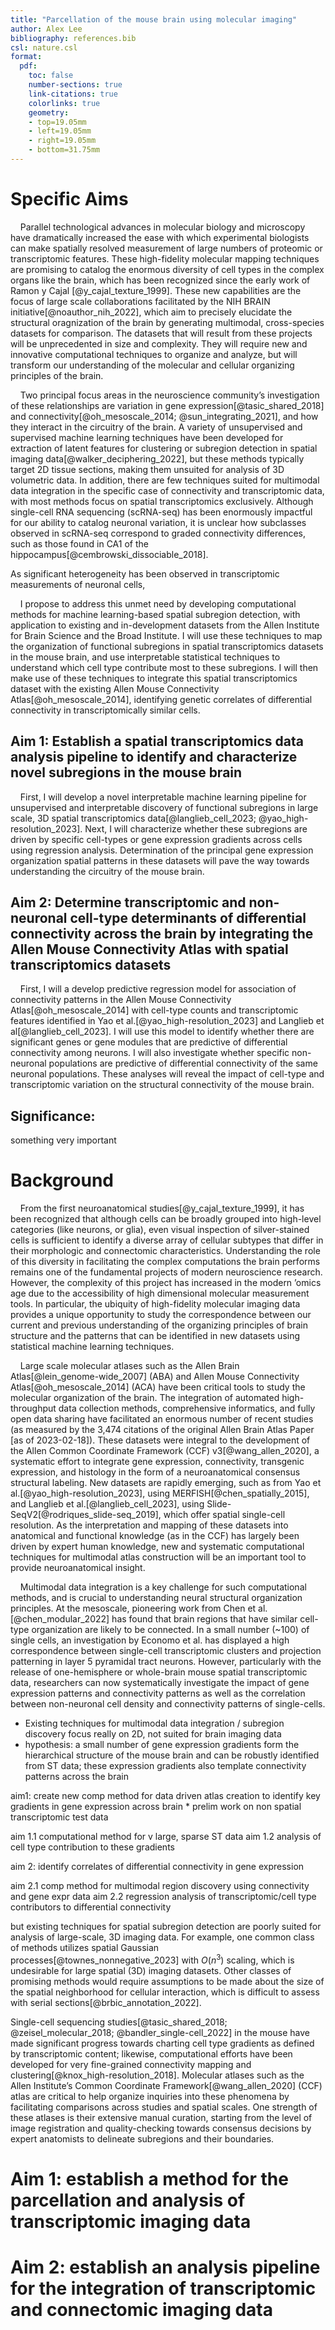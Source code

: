 ```yaml
---
title: "Parcellation of the mouse brain using molecular imaging"
author: Alex Lee
bibliography: references.bib
csl: nature.csl
format:
  pdf:
    toc: false
    number-sections: true
    link-citations: true
    colorlinks: true
    geometry:
    - top=19.05mm
    - left=19.05mm
    - right=19.05mm
    - bottom=31.75mm
---
```


# Specific Aims

&nbsp;&nbsp;&nbsp;&nbsp;Parallel technological advances in molecular biology and microscopy have dramatically increased the ease with which experimental biologists can make spatially resolved measurement of large numbers of proteomic or transcriptomic features. These high-fidelity molecular mapping techniques are promising to catalog the enormous diversity of cell types in the complex organs like the brain, which has been recognized since the early work of Ramon y Cajal [@y_cajal_texture_1999]. These new capabilities are the focus of large scale collaborations facilitated by the NIH BRAIN initiative[@noauthor_nih_2022], which aim to precisely elucidate the structural oragnization of the brain by generating multimodal, cross-species datasets for comparison. The datasets that will result from these projects will be unprecedented in size and complexity. They will require new and innovative computational techniques to organize and analyze, but will transform our understanding of the molecular and cellular organizing principles of the brain.

&nbsp;&nbsp;&nbsp;&nbsp;Two principal focus areas in the neuroscience community's investigation of these relationships are variation in gene expression[@tasic_shared_2018] and connectivity[@oh_mesoscale_2014; @sun_integrating_2021], and how they interact in the circuitry of the brain. A variety of unsupervised and supervised machine learning techniques have been developed for extraction of latent features for clustering or subregion detection in spatial imaging data[@walker_deciphering_2022], but these methods typically target 2D tissue sections, making them unsuited for analysis of 3D volumetric data. In addition, there are few techniques suited for multimodal data integration in the specific case of connectivity and transcriptomic data, with most methods focus on spatial transcriptomics exclusively. Although single-cell RNA sequencing (scRNA-seq) has been enormously impactful for our ability to catalog neuronal variation, it is unclear how subclasses observed in scRNA-seq correspond to graded connectivity differences, such as those found in CA1 of the hippocampus[@cembrowski_dissociable_2018].

As significant heterogeneity has been observed in transcriptomic measurements of neuronal cells, 

&nbsp;&nbsp;&nbsp;&nbsp;I propose to address this unmet need by developing computational methods for machine learning-based spatial subregion detection, with application to existing and in-development datasets from the Allen Institute for Brain Science and the Broad Institute. I will use these techniques to map the organization of functional subregions in spatial transcriptomics datasets in the mouse brain, and use interpretable statistical techniques to understand which cell type contribute most to these subregions. I will then make use of these techniques to integrate this spatial transcriptomics dataset with the existing Allen Mouse Connectivity Atlas[@oh_mesoscale_2014], identifying genetic correlates of differential connectivity in transcriptomically similar cells.

## Aim 1: Establish a spatial transcriptomics data analysis pipeline to identify and characterize novel subregions in the mouse brain

&nbsp;&nbsp;&nbsp;&nbsp;First, I will develop a novel interpretable machine learning pipeline for unsupervised and interpretable discovery of functional subregions in large scale, 3D spatial transcriptomics data[@langlieb_cell_2023; @yao_high-resolution_2023]. Next, I will characterize whether these subregions are driven by specific cell-types or gene expression gradients across cells using regression analysis. Determination of the principal gene expression organization spatial patterns in these datasets will pave the way towards understanding the circuitry of the mouse brain.

## Aim 2: Determine transcriptomic and non-neuronal cell-type determinants of differential connectivity across the brain by integrating the Allen Mouse Connectivity Atlas with spatial transcriptomics datasets

&nbsp;&nbsp;&nbsp;&nbsp;First, I will a develop predictive regression model for association of connectivity patterns in the Allen Mouse Connectivity Atlas[@oh_mesoscale_2014] with cell-type counts and transcriptomic features identified in Yao et al.[@yao_high-resolution_2023] and Langlieb et al[@langlieb_cell_2023]. I will use this model to identify whether there are significant genes or gene modules that are predictive of differential connectivity among neurons. I will also investigate whether specific non-neuronal populations are predictive of differential connectivity of the same neuronal populations. These analyses will reveal the impact of cell-type and transcriptomic variation on the structural connectivity of the mouse brain. 

## Significance: 
 
something very important 

# Background

&nbsp;&nbsp;&nbsp;&nbsp;From the first neuroanatomical studies[@y_cajal_texture_1999], it has been recognized that although cells can be broadly grouped into high-level categories (like neurons, or glia), even visual inspection of silver-stained cells is sufficient to identify a diverse array of cellular subtypes that differ in their morphologic and connectomic characteristics. Understanding the role of this diversity in facilitating the complex computations the brain performs remains one of the fundamental projects of modern neuroscience research. However, the complexity of this project has increased in the modern 'omics age due to the accessibility of high dimensional molecular measurement tools. In particular, the ubiquity of high-fidelity molecular imaging data provides a unique opportunity to study the correspondence between our current and previous understanding of the organizing principles of brain structure and the patterns that can be identified in new datasets using statistical machine learning techniques. 

&nbsp;&nbsp;&nbsp;&nbsp;Large scale molecular atlases such as the Allen Brain Atlas[@lein_genome-wide_2007] (ABA) and Allen Mouse Connectivity Atlas[@oh_mesoscale_2014] (ACA) have been critical tools to study the molecular organization of the brain. The integration of automated high-throughput data collection methods, comprehensive informatics, and fully open data sharing have facilitated an enormous number of recent studies (as measured by the 3,474 citations of the original Allen Brain Atlas Paper [as of 2023-02-18]). These datasets were integral to the development of the Allen Common Coordinate Framework (CCF) v3[@wang_allen_2020], a systematic effort to integrate gene expression, connectivity, transgenic expression, and histology in the form of a neuroanatomical consensus structural labeling. New datasets are rapidly emerging, such as from Yao et al.[@yao_high-resolution_2023], using MERFISH[@chen_spatially_2015], and Langlieb et al.[@langlieb_cell_2023], using Slide-SeqV2[@rodriques_slide-seq_2019], which offer spatial single-cell resolution. As the interpretation and mapping of these datasets into anatomical and functional knowledge (as in the CCF) has largely been driven by expert human knowledge, new and systematic computational techniques for multimodal atlas construction will be an important tool to provide neuroanatomical insight. 

&nbsp;&nbsp;&nbsp;&nbsp;Multimodal data integration is a key challenge for such computational methods, and is crucial to understanding neural structural organization principles. At the mesoscale, pioneering work from Chen et al.[@chen_modular_2022] has found that brain regions that have similar cell-type organization are likely to be connected. In a small number (~100) of single cells, an investigation by Economo et al. has displayed a high correspondence between single-cell transcriptomic clusters and projection patterning in layer 5 pyramidal tract neurons. However, particularly with the release of one-hemisphere or whole-brain mouse spatial transcriptomic data, researchers can now systematically investigate the impact of gene expression patterns and connectivity patterns as well as the correlation between non-neuronal cell density and connectivity patterns of single-cells. 

* Existing techniques for multimodal data integration / subregion discovery focus really on 2D, not suited for brain imaging data
* hypothesis: a small number of gene expression gradients form the hierarchical structure of the mouse brain and can be robustly identified from ST data; these expression gradients also template connectivity patterns across the brain

aim1: create new comp method for data driven atlas creation to identify key gradients in gene expression across brain 
* prelim work on non spatial transcriptomic test data

aim 1.1 computational method for v large, sparse ST data
aim 1.2 analysis of cell type contribution to these gradients

aim 2: identify correlates of differential connectivity in gene expression

aim 2.1 comp method for multimodal region discovery using connectivity and gene expr data
aim 2.2 regression analysis of transcriptomic/cell type contributors to differential connectivity







but existing techniques for spatial subregion detection are poorly suited for analysis of large-scale, 3D imaging data. For example, one common class of methods utilizes spatial Gaussian processes[@townes_nonnegative_2023] with $O(n^3)$ scaling, which is undesirable for large spatial (3D) imaging datasets. Other classes of promising methods would require assumptions to be made about the size of the spatial neighborhood for cellular interaction, which is difficult to assess with serial sections[@brbic_annotation_2022].



Single-cell sequencing studies[@tasic_shared_2018; @zeisel_molecular_2018; @bandler_single-cell_2022] in the mouse have made significant progress towards charting cell type gradients as defined by transcriptomic content; likewise, computational efforts have been developed for very fine-grained connectivity mapping and clustering[@knox_high-resolution_2018]. Molecular atlases such as the Allen Institute's Common Coordinate Framework[@wang_allen_2020] (CCF) atlas are critical to help organize inquiries into these phenomena by facilitating comparisons across studies and spatial scales. One strength of these atlases is their extensive manual curation, starting from the level of image registration and quality-checking towards consensus decisions by expert anatomists to delineate subregions and their boundaries.

# Aim 1: establish a method for the parcellation and analysis of transcriptomic imaging data

# Aim 2: establish an analysis pipeline for the integration of transcriptomic and connectomic imaging data 
